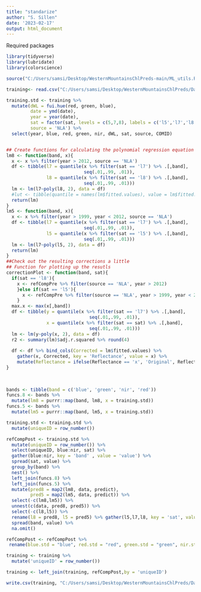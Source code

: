 ```yaml
---
title: "standarize"
author: "S. Sillen"
date: '2023-02-17'
output: html_document
---
```


Required packages
```r
library(tidyverse)
library(lubridate)
library(colorscience)

source("C:/Users/samsi/Desktop/WesternMountainsChlPreds-main/ML_utils.R")
```


```r

training<- read.csv("C:/Users/samsi/Desktop/WesternMountainsChlPreds/Data/training.csv")

training.std <- training %>%
  mutate(dWL = fui.hue(red, green, blue),
         date = ymd(date),
         year = year(date),
         sat = factor(sat, levels = c(5,7,8), labels = c('l5','l7','l8')),
         source = 'NLA') %>%
  select(year, blue, red, green, nir, dWL, sat, source, COMID)


## Create functions for calculating the polynomial regression equation
lm8 <- function(band, x){
  x <- x %>% filter(year > 2012, source == 'NLA')
  df <- tibble(l7 = quantile(x %>% filter(sat == 'l7') %>% .[,band], 
                             seq(.01,.99, .01)), 
               l8 = quantile(x %>% filter(sat == 'l8') %>% .[,band], 
                             seq(.01,.99, .01)))
  lm <- lm(l7~poly(l8, 2), data = df)
  #lut <- tibble(quantile = names(lm$fitted.values), value = lm$fitted.values)
  return(lm)
}
lm5 <- function(band, x){
  x <- x %>% filter(year > 1999, year < 2012, source == 'NLA') 
  df <- tibble(l7 = quantile(x %>% filter(sat == 'l7') %>% .[,band], 
                             seq(.01,.99, .01)), 
               l5 = quantile(x %>% filter(sat == 'l5') %>% .[,band], 
                             seq(.01,.99, .01)))
  lm <- lm(l7~poly(l5, 2), data = df)
  return(lm)
}
##Check out the resulting corrections a little
## Function for plotting up the resutls
correctionPlot <- function(band, sat){
  if(sat == 'l8'){
    x <- refCompPre %>% filter(source == 'NLA', year > 2012)
    }else if(sat == 'l5'){
      x <- refCompPre %>% filter(source == 'NLA', year > 1999, year < 2012)
    }
  max.x <- max(x[,band])
  df <- tibble(y = quantile(x %>% filter(sat == 'l7') %>% .[,band], 
                               seq(.01,.99, .01)), 
               x = quantile(x %>% filter(sat == sat) %>% .[,band], 
                               seq(.01,.99, .01)))
  lm <- lm(y~poly(x, 2), data = df)
  r2 <- summary(lm)$adj.r.squared %>% round(4)
  
  df <- df %>% bind_cols(Corrected = lm$fitted.values) %>%
    gather(x, Corrected, key = 'Reflectance', value = x) %>%
    mutate(Reflectance = ifelse(Reflectance == 'x', 'Original', Reflectance))
}
  
  

bands <- tibble(band = c('blue', 'green', 'nir', 'red')) 
funcs.8 <- bands %>%
  mutate(lm8 = purrr::map(band, lm8, x = training.std))
funcs.5 <- bands %>%
  mutate(lm5 = purrr::map(band, lm5, x = training.std))

training.std <- training.std %>%
  mutate(uniqueID = row_number())

refCompPost <- training.std %>%
  mutate(uniqueID = row_number()) %>%
  select(uniqueID, blue:nir, sat) %>%
  gather(blue:nir, key = 'band' , value = 'value') %>%
  spread(sat, value) %>%
  group_by(band) %>%
  nest() %>%
  left_join(funcs.8) %>%
  left_join(funcs.5) %>%
  mutate(pred8 = map2(lm8, data, predict),
         pred5 = map2(lm5, data, predict)) %>%
  select(-c(lm8,lm5)) %>%
  unnest(c(data, pred8, pred5)) %>%
  select(-c(l8,l5)) %>%
  rename(l8 = pred8, l5 = pred5) %>% gather(l5,l7,l8, key = 'sat', value = 'value') %>%
  spread(band, value) %>%
  na.omit() 

refCompPost <- refCompPost %>%
 rename(blue.std = "blue", red.std = "red", green.std = "green", nir.std = "nir") 

training <- training %>%
  mutate('uniqueID' = row_number())

training <- left_join(training, refCompPost,by = 'uniqueID')

write.csv(training, "C:/Users/samsi/Desktop/WesternMountainsChlPreds/Data/trainnig_std.csv")
```  




